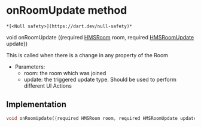 # onRoomUpdate method

    *[<Null safety>](https://dart.dev/null-safety)*

void onRoomUpdate
({required [HMSRoom](../../model_hms_room/HMSRoom-class) room, required [HMSRoomUpdate](../../enum_hms_room_update/HMSRoomUpdate-class) update})

<p>This is called when there is a change in any property of the Room</p>
<ul>
<li>Parameters:
<ul>
<li>room: the room which was joined</li>
<li>update: the triggered update type. Should be used to perform different UI Actions</li>
</ul>
</li>
</ul>

## Implementation

```dart
void onRoomUpdate({required HMSRoom room, required HMSRoomUpdate update});
```
